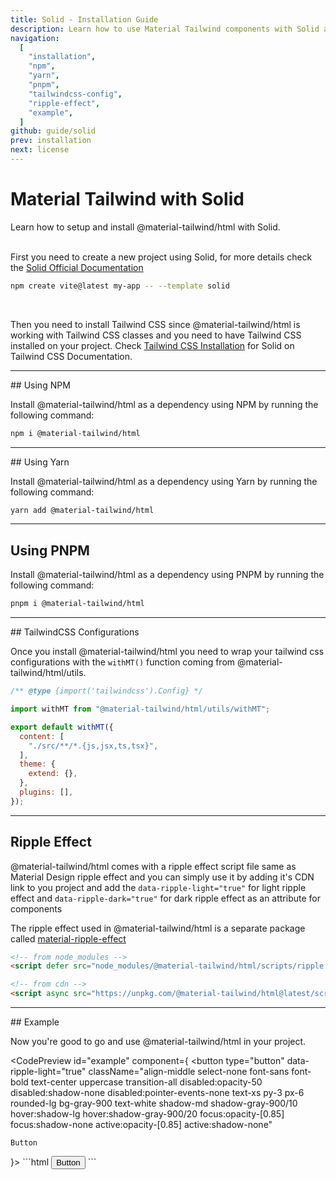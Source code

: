 ```yaml
---
title: Solid - Installation Guide
description: Learn how to use Material Tailwind components with Solid and Tailwind CSS to easily create elegant and flexible pages.
navigation:
  [
    "installation",
    "npm",
    "yarn",
    "pnpm",
    "tailwindcss-config",
    "ripple-effect",
    "example",
  ]
github: guide/solid
prev: installation
next: license
---
```


# Material Tailwind with Solid

<span id="installation" className="scroll-mt-48" />
Learn how to setup and install @material-tailwind/html with Solid.

<br />
<br />

First you need to create a new project using Solid, for more details check the <a target="_blank" className="font-medium hover:text-blue-500 transition-colors" href="https://www.solidjs.com/guides/getting-started?ref=material-tailwind">Solid Official Documentation</a>

```bash
npm create vite@latest my-app -- --template solid
```

<br />

Then you need to install Tailwind CSS since @material-tailwind/html is working with Tailwind CSS classes and you need to have Tailwind CSS installed on your project. Check <a target="_blank" className="font-medium hover:text-blue-500 transition-colors" href="https://tailwindcss.com/docs/guides/solidjs?ref=material-tailwind">Tailwind CSS Installation</a> for Solid on Tailwind CSS Documentation.

---

<DocsTitle href="npm">
## Using NPM
</DocsTitle>

Install @material-tailwind/html as a dependency using NPM by running the following command:

<span id="npm" className="scroll-mt-48" />

```bash
npm i @material-tailwind/html
```

---

<DocsTitle href="yarn">
## Using Yarn
</DocsTitle>

Install @material-tailwind/html as a dependency using Yarn by running the following command:

<span id="yarn" className="scroll-mt-48" />

```bash
yarn add @material-tailwind/html
```

---

## Using PNPM

Install @material-tailwind/html as a dependency using PNPM by running the following command:

<span id="pnpm" className="scroll-mt-48" />

```bash
pnpm i @material-tailwind/html
```

---

<DocsTitle href="tailwindcss-config">
## TailwindCSS Configurations
</DocsTitle>

<span id="tailwindcss-config" className="scroll-mt-48" />

Once you install @material-tailwind/html you need to wrap your tailwind css configurations with the <Code>withMT()</Code> function coming from @material-tailwind/html/utils.

```js {3, 5, 13}
/** @type {import('tailwindcss').Config} */

import withMT from "@material-tailwind/html/utils/withMT";

export default withMT({
  content: [
    "./src/**/*.{js,jsx,ts,tsx}",
  ],
  theme: {
    extend: {},
  },
  plugins: [],
});
```

---

## Ripple Effect

<span id="ripple-effect" className="scroll-mt-48" />

@material-tailwind/html comes with a ripple effect script file same as Material Design ripple effect and you can simply use it by adding it's CDN link to you project and add the <Code>data-ripple-light="true"</Code> for light ripple effect and <Code>data-ripple-dark="true"</Code> for dark ripple effect as an attribute for components

The ripple effect used in @material-tailwind/html is a separate package called <a href="https://www.npmjs.com/package/material-ripple-effects?ref=material-tailwind" target="_blank" className="font-medium hover:text-blue-500 transition-colors">material-ripple-effect</a>


```html
<!-- from node_modules -->
<script defer src="node_modules/@material-tailwind/html/scripts/ripple.js"></script>

<!-- from cdn -->
<script async src="https://unpkg.com/@material-tailwind/html@latest/scripts/ripple.js"></script>
```

---

<DocsTitle href="example">
## Example
</DocsTitle>

Now you're good to go and use @material-tailwind/html in your project.

<CodePreview id="example" component={
  <button
    type="button"
    data-ripple-light="true"
    className="align-middle select-none font-sans font-bold text-center uppercase transition-all disabled:opacity-50 disabled:shadow-none disabled:pointer-events-none text-xs py-3 px-6 rounded-lg bg-gray-900 text-white shadow-md shadow-gray-900/10 hover:shadow-lg hover:shadow-gray-900/20 focus:opacity-[0.85] focus:shadow-none active:opacity-[0.85] active:shadow-none"
  >
    Button
  </button>
}>
```html
<button
  type="button"
  data-ripple-light="true"
  class="align-middle select-none font-sans font-bold text-center uppercase transition-all disabled:opacity-50 disabled:shadow-none disabled:pointer-events-none text-xs py-3 px-6 rounded-lg bg-gray-900 text-white shadow-md shadow-gray-900/10 hover:shadow-lg hover:shadow-gray-900/20 focus:opacity-[0.85] focus:shadow-none active:opacity-[0.85] active:shadow-none"
>
  Button
</button>
```
</CodePreview>
